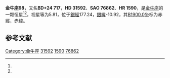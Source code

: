 {{Starbox begin
| name = 金牛座98
}}
{{Starbox observe
| epoch = [[J2000.0|J2000.0]]
| constell = [[金牛座|金牛座]]<ref name=SIMBAD>{{cite web
 | url=http://simbad.u-strasbg.fr/simbad/sim-id?Ident=HR+1590
 | title=Pulsating variable Star
 | publisher=Centre de Données astronomiques de Strasbourg
 | work=SIMBAD
 | accessdate=2012-07-13
 | archive-date=2016-03-17
 | archive-url=https://web.archive.org/web/20160317023721/http://simbad.u-strasbg.fr/simbad/sim-id?Ident=HR+1590
 | dead-url=no
 }}</ref><ref name=DATA>{{cite web
 | url=http://vizier.u-strasbg.fr/viz-bin/VizieR-5?-out.add=.&-source=5050&-corr=PK=HR&-out.max=9999&HR=1590
 | title=VizieR Detailed Page
 | accessdate=2012-07-13
 | archive-date=2020-08-11
 | archive-url=https://web.archive.org/web/20200811010225/http://vizier.u-strasbg.fr/viz-bin/VizieR-5?-out.add=.&-source=5050&-corr=PK=HR&-out.max=9999&HR=1590
 | dead-url=no
 }}</ref>
| 星官 = 
| ra = {{RA|4|58|9.4}}<ref name=SIMBAD /><ref name=DATA />
| dec = {{DEC|+25|3|1}}<ref name=SIMBAD /><ref name=DATA />
| appmag_v = 5.81<ref name=SIMBAD /><ref name=DATA />
}}
{{Starbox character
| class = A0V<ref name=SIMBAD /><ref name=DATA />
| b-v = 0<ref name=SIMBAD /><ref name=DATA />
| u-b = -0.02<ref name=SIMBAD /><ref name=DATA />
| r-i = <ref name=SIMBAD /><ref name=DATA />
| variable = 
}}
{{Starbox astrometry
| radial_v = -0.02
| prop_mo_ra = 26
| parallax = 
| p_error = 
}}
{{Starbox catalog
| names =BD+24 717，[[SAO星表|SAO]] 76862，[[HD星表|HD]] 31592，[[HR星表|HR]] 1590}}
{{Starbox reference |Simbad=HR+1590}}
{{Starbox end}}

'''金牛座98'''，又名'''BD+24 717'''，'''HD 31592'''、'''SAO 76862'''、'''HR 1590'''，是[[金牛座|金牛座]]的一颗恒星<ref name=SIMBAD /><ref name=DATA />，视星等为5.81，位于[[銀道座標系|銀經]]177.24，[[銀道座標系|銀緯]]-10.92，其[[B1900.0|B1900.0]]坐标为赤經{{RA|4|52|2.1}}，赤緯{{DEC|+24|-10.92|46}}。

== 参考文献 ==
{{reflist}}

{{star-stub}}

{{金牛座恒星}}
{{星官|诸王|6|4}}
[[Category:金牛座|Category:金牛座]]
[[Category:HD和HDE天體|31592]]
[[Category:HR天體|1590]]
[[Category:SAO天體|76862]]